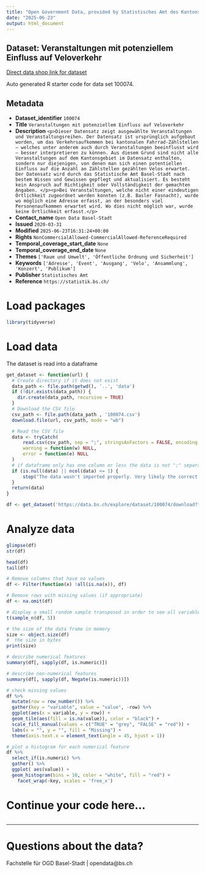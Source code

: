 ```yaml
---
title: "Open Government Data, provided by Statistisches Amt des Kantons Basel-Stadt - Fachstelle OGD"
date: "2025-06-23"
output: html_document
---
```


## Dataset: Veranstaltungen mit potenziellem Einfluss auf Veloverkehr

[Direct data shop link for dataset](https://data.bs.ch/explore/dataset/100074)

Auto generated R starter code for data set 100074.

## Metadata

- **Dataset_identifier** `100074`
- **Title** `Veranstaltungen mit potenziellem Einfluss auf Veloverkehr`
- **Description** `<p>Dieser Datensatz zeigt ausgewählte Veranstaltungen und Veranstaltungsreihen. Der Datensatz ist ursprünglich aufgebaut worden, um das Verkehrsaufkommen bei kantonalen Fahrrad-Zählstellen – welches unter anderem auch durch Veranstaltungen beeinflusst wird – besser interpretieren zu können. Aus diesem Grund sind nicht alle Veranstaltungen auf dem Kantonsgebiet im Datensatz enthalten, sondern nur diejenigen, von denen man sich einen potentiellen Einfluss auf die Anzahl an Zählstellen gezählten Velos erwartet. Der Datensatz wird durch das Statistische Amt Basel-Stadt nach bestem Wissen und Gewissen gepflegt und aktualisiert. Es besteht kein Anspruch auf Richtigkeit oder Vollständigkeit der gemachten Angaben. </p><p>Bei Veranstaltungen, welche nicht einer eindeutigen Örtlichkeit zugeordnet werden konnten (z.B. Basler Fasnacht), wurde wo möglich eine Adresse erfasst, an der besonders viel Personenaufkommen erwartet wird. Wo dies nicht möglich war, wurde keine Örtlichkeit erfasst.</p>`
- **Contact_name** `Open Data Basel-Stadt`
- **Issued** `2020-03-31`
- **Modified** `2025-06-23T16:31:24+00:00`
- **Rights** `NonCommercialAllowed-CommercialAllowed-ReferenceRequired`
- **Temporal_coverage_start_date** `None`
- **Temporal_coverage_end_date** `None`
- **Themes** `['Raum und Umwelt', 'Öffentliche Ordnung und Sicherheit']`
- **Keywords** `['Adresse', 'Event', 'Ausgang', 'Velo', 'Ansammlung', 'Konzert', 'Publikum']`
- **Publisher** `Statistisches Amt`
- **Reference** `https://statistik.bs.ch/`


# Load packages

```r

library(tidyverse)
```

# Load data

The dataset is read into a dataframe

```r
get_dataset <- function(url) {
  # Create directory if it does not exist
  data_path <- file.path(getwd(), '..', 'data')
  if (!dir.exists(data_path)) {
    dir.create(data_path, recursive = TRUE)
  }
  # Download the CSV file
  csv_path <- file.path(data_path , '100074.csv')
  download.file(url, csv_path, mode = "wb")

  # Read the CSV file
  data <- tryCatch(
      read.csv(csv_path, sep = ";", stringsAsFactors = FALSE, encoding = "UTF-8"),
      warning = function(w) NULL,
      error = function(e) NULL
  )
  # if dataframe only has one column or less the data is not ";" separated
  if (is.null(data) || ncol(data) <= 1) {
      stop("The data wasn't imported properly. Very likely the correct separator couldn't be found.\nPlease check the dataset manually and adjust the code.")
  }
  return(data)
}
```

```r

df <- get_dataset('https://data.bs.ch/explore/dataset/100074/download?format=csv&timezone=Europe%2FZurich')

```

# Analyze data

```r

glimpse(df)
str(df)

head(df)
tail(df)

```

```r
# Remove columns that have no values
df <- Filter(function(x) !all(is.na(x)), df)

# Remove rows with missing values (if appropriate)
df <- na.omit(df)
```

```r
# display a small random sample transposed in order to see all variables
t(sample_n(df, 5))
```

```r
# the size of the data frame in memory
size <- object.size(df)
#  the size in bytes
print(size)
```

```r
# describe numerical features
summary(df[, sapply(df, is.numeric)])
```

```r
# describe non-numerical features
summary(df[, sapply(df, Negate(is.numeric))])
```

```r
# check missing values
df %>%
  mutate(row = row_number()) %>%
  gather(key = "variable", value = "value", -row) %>%
  ggplot(aes(x = variable, y = row)) +
  geom_tile(aes(fill = is.na(value)), color = "black") +
  scale_fill_manual(values = c("TRUE" = "grey", "FALSE" = "red")) +
  labs(x = "", y = "", fill = "Missing") +
  theme(axis.text.x = element_text(angle = 45, hjust = 1))
```

```r
# plot a histogram for each numerical feature
df %>%
  select_if(is.numeric) %>%
  gather() %>%
  ggplot( aes(value)) +
  geom_histogram(bins = 10, color = "white", fill = "red") +
    facet_wrap(~key, scales = 'free_x')
```

# Continue your code here...

```r

```
------------------------------------------------------------------------

# Questions about the data?

Fachstelle für OGD Basel-Stadt | opendata@bs.ch
